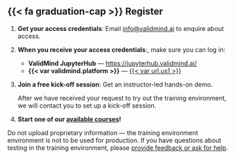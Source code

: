 
## {{< fa graduation-cap >}} Register

<!-- FUTURE: Training portal with self-service signups -->
1. **Get your access credentials**: Email <info@validmind.ai> to enquire about access.

2. **When you receive your access credentials**:, make sure you can log in:

   - **ValidMind JupyterHub** — <https://jupyterhub.validmind.ai/>
   - **{{< var validmind.platform >}}** — [{{< var url.us1 >}}]({{< var url.us1 >}})

3. **Join a free kick-off session**: Get an instructor-led hands-on demo.

   After we have received your request to try out the training environment, we will contact you to set up a kick-off session.

4. **Start one of our [available courses](#courses)!**

::: {.callout-important title="For testing and evaluation purposes only"}
Do not upload proprietary information — the training environment environment is not to be used for production. If you have questions about testing in the training environment, please [provide feedback or ask for help](#provide-feedback-or-get-help).
:::
